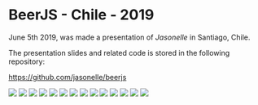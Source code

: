 # BeerJS - Chile - 2019

June 5th 2019, was made a presentation of *Jasonelle*
in Santiago, Chile.

The presentation slides and related code is stored 
in the following repository:

[https://github.com/jasonelle/beerjs](https://github.com/jasonelle/beerjs)

![](images/discussions/beerjs-chile-2k19/slides/slides.001.jpg)
![](images/discussions/beerjs-chile-2k19/slides/slides.002.jpg)
![](images/discussions/beerjs-chile-2k19/slides/slides.003.jpg)
![](images/discussions/beerjs-chile-2k19/slides/slides.004.jpg)
![](images/discussions/beerjs-chile-2k19/slides/slides.005.jpg)
![](images/discussions/beerjs-chile-2k19/slides/slides.006.jpg)
![](images/discussions/beerjs-chile-2k19/slides/slides.007.jpg)
![](images/discussions/beerjs-chile-2k19/slides/slides.008.jpg)
![](images/discussions/beerjs-chile-2k19/slides/slides.009.jpg)
![](images/discussions/beerjs-chile-2k19/slides/slides.010.jpg)
![](images/discussions/beerjs-chile-2k19/slides/slides.011.jpg)
![](images/discussions/beerjs-chile-2k19/slides/slides.012.jpg)
![](images/discussions/beerjs-chile-2k19/slides/slides.013.jpg)
![](images/discussions/beerjs-chile-2k19/slides/slides.014.jpg)
